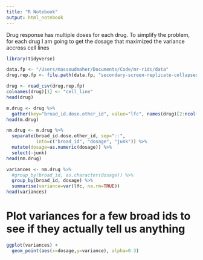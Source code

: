 ```yaml
---
title: "R Notebook"
output: html_notebook
---
```

Drug response has multiple doses for each drug. To simplify the problem,
for each drug I am going to get the dosage that maximized the variance
accross cell lines
```r
library(tidyverse)

data.fp <- "/Users/massoudmaher/Documents/Code/mr-ridc/data"
drug.rep.fp <- file.path(data.fp, "secondary-screen-replicate-collapsed-logfold-change.csv")
```

```r
drug <- read_csv(drug.rep.fp)
colnames(drug)[1] <- "cell_line"
head(drug)
```

```r
m.drug <- drug %>% 
  gather(key="broad_id.dose.other_id", value="lfc", names(drug)[2:ncol(drug)])
head(m.drug)
```

```r
nm.drug <- m.drug %>% 
  separate(broad_id.dose.other_id, sep="::", 
           into=c("broad_id", "dosage", "junk")) %>%
  mutate(dosage=as.numeric(dosage)) %>%
  select(-junk)
head(nm.drug)
```

```r
variances <- nm.drug %>% 
  #group_by(broad_id, as.character(dosage)) %>%
  group_by(broad_id, dosage) %>%
  summarise(variance=var(lfc, na.rm=TRUE))
head(variances)
```

# Plot variances for a few broad ids to see if they actually tell us anything
```r
ggplot(variances) +
  geom_point(aes(x=dosage,y=variance), alpha=0.3)
```



